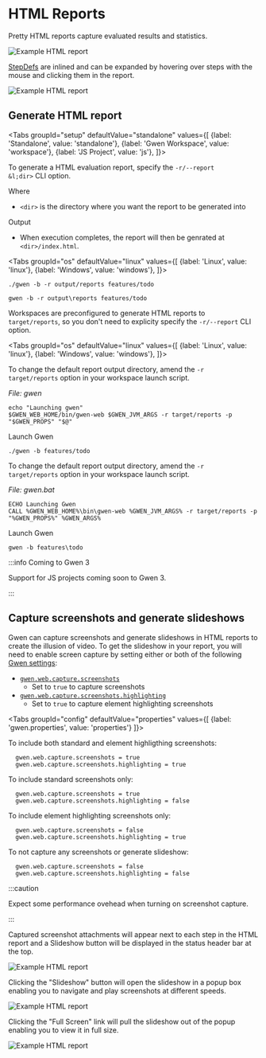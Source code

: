 
# HTML Reports

Pretty HTML reports capture evaluated results and statistics.

![Example HTML report](/img/reports/sample-html-report.png)

[StepDefs](/docs/meta-specs#stepdefs) are inlined and can be expanded by hovering over steps with the mouse and clicking them in the report.

![Example HTML report](/img/reports/sample-html-report-expanded.png)

## Generate HTML report

<Tabs
  groupId="setup"
  defaultValue="standalone"
  values={[
    {label: 'Standalone', value: 'standalone'},
    {label: 'Gwen Workspace', value: 'workspace'},
    {label: 'JS Project', value: 'js'},
  ]}>

<TabItem value="standalone">

To generate a HTML evaluation report, specify the <code>-r/--report &l;dir&gt;</code> <Link to="/docs/cli/launcher">CLI option</Link>.

<p>Where</p>

- <code>&lt;dir&gt;</code> is the directory where you want the report to be generated into

<p>Output</p>

- When execution completes, the report will then be genrated at <code>&lt;dir&gt;/index.html</code>.

<Tabs
  groupId="os"
  defaultValue="linux"
  values={[
    {label: 'Linux', value: 'linux'},
    {label: 'Windows', value: 'windows'},
  ]}>

<TabItem value="linux">

```
./gwen -b -r output/reports features/todo
```

</TabItem>

<TabItem value="windows">

```
gwen -b -r output\reports features/todo
```

</TabItem>

</Tabs>

</TabItem>

<TabItem value="workspace">

Workspaces are preconfigured to generate HTML reports to <code>target/reports</code>, so you don't need to explicity specify the <code>-r/--report</code> <Link to="/docs/cli/launcher">CLI option</Link>.

<Tabs
  groupId="os"
  defaultValue="linux"
  values={[
    {label: 'Linux', value: 'linux'},
    {label: 'Windows', value: 'windows'},
  ]}>

<TabItem value="linux">

To change the default report output directory, amend the <code>-r target/reports</code> option in your workspace launch script.

*File: gwen*
```shell {2}
echo "Launching gwen"
$GWEN_WEB_HOME/bin/gwen-web $GWEN_JVM_ARGS -r target/reports -p "$GWEN_PROPS" "$@"
```

Launch Gwen

```
./gwen -b features/todo
```

</TabItem>

<TabItem value="windows">

To change the default report output directory, amend the <code>-r target/reports</code> option in your workspace launch script.

*File: gwen.bat*
```shell {2}
ECHO Launching Gwen
CALL %GWEN_WEB_HOME%\bin\gwen-web %GWEN_JVM_ARGS% -r target/reports -p "%GWEN_PROPS%" %GWEN_ARGS%
```

Launch Gwen

```
gwen -b features\todo
```

</TabItem>

</Tabs>

</TabItem>

<TabItem value="js">

:::info Coming to Gwen 3

Support for JS projects coming soon to Gwen 3.

:::

</TabItem>

</Tabs>

## Capture screenshots and generate slideshows

Gwen can capture screenshots and generate slideshows in HTML reports to create the illusion of video. To get the slideshow in your report, you will need to enable screen capture by setting either or both of the following [Gwen settings](docs/settings/overview):

- [`gwen.web.capture.screenshots`](/docs/settings/reference#gwen-web-capture-screenshots)
  - Set to `true` to capture screenshots
- [`gwen.web.capture.screenshots.highlighting`](/docs/settings/reference#gwen-web-capture-screenshots-highlighting)
  - Set to `true` to capture element highlighting screenshots

<Tabs
  groupId="config"
  defaultValue="properties"
  values={[
    {label: 'gwen.properties', value: 'properties'}
  ]}>

  <TabItem value="properties">

  To include both standard and element highligthing screenshots:

  ```properties
    gwen.web.capture.screenshots = true
    gwen.web.capture.screenshots.highlighting = true
  ```

  To include standard screenshots only:

  ```properties
    gwen.web.capture.screenshots = true
    gwen.web.capture.screenshots.highlighting = false
  ```

  To include element highlighting screenshots only:

  ```properties
    gwen.web.capture.screenshots = false
    gwen.web.capture.screenshots.highlighting = true
  ```

  To not capture any screenshots or generate slideshow:

  ```properties
    gwen.web.capture.screenshots = false
    gwen.web.capture.screenshots.highlighting = false
  ```

  </TabItem>

</Tabs>



:::caution

Expect some performance ovehead when turning on screenshot capture.

:::

Captured screenshot attachments will appear next to each step in the HTML report and a Slideshow button will be displayed in the status header bar at the top.


![Example HTML report](/img/reports/sample-html-slideshow-1.png)

Clicking the "Slideshow" button will open the slideshow in a popup box enabling you to navigate and play screenshots at different speeds.

![Example HTML report](/img/reports/sample-html-slideshow-2.png)

Clicking the "Full Screen" link will pull the slideshow out of the popup enabling you to view it in full size.

![Example HTML report](/img/reports/sample-html-slideshow-3.png)
